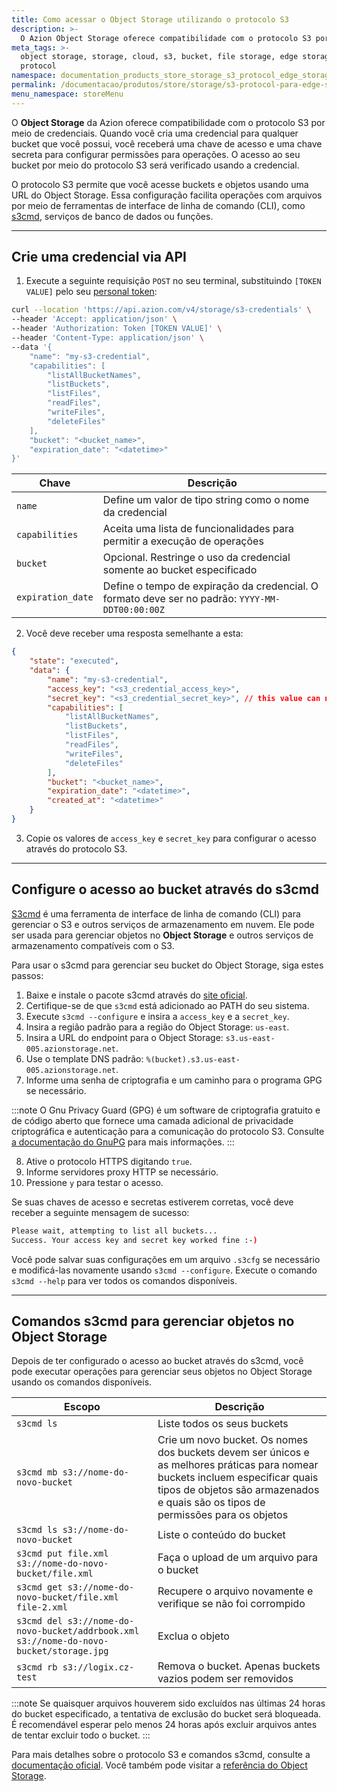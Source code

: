 ```yaml
---
title: Como acessar o Object Storage utilizando o protocolo S3
description: >-
  O Azion Object Storage oferece compatibilidade com o protocolo S3 por meio de credenciais. Gere uma chave de acesso e uma chave secreta para qualquer bucket que você possua para permitir operações específicas para cada acesso verificado com a credencial.
meta_tags: >-
  object storage, storage, cloud, s3, bucket, file storage, edge storage, s3
  protocol
namespace: documentation_products_store_storage_s3_protocol_edge_storage
permalink: /documentacao/produtos/store/storage/s3-protocol-para-edge-storage/
menu_namespace: storeMenu
---
```


O **Object Storage** da Azion oferece compatibilidade com o protocolo S3 por meio de credenciais. Quando você cria uma credencial para qualquer bucket que você possui, você receberá uma chave de acesso e uma chave secreta para configurar permissões para operações. O acesso ao seu bucket por meio do protocolo S3 será verificado usando a credencial.

O protocolo S3 permite que você acesse buckets e objetos usando uma URL do Object Storage. Essa configuração facilita operações com arquivos por meio de ferramentas de interface de linha de comando (CLI), como [s3cmd](https://s3tools.org/s3cmd), serviços de banco de dados ou funções.

---

## Crie uma credencial via API

1. Execute a seguinte requisição `POST` no seu terminal, substituindo `[TOKEN VALUE]` pelo seu [personal token](/pt-br/documentacao/produtos/guias/personal-tokens/):

```bash
curl --location 'https://api.azion.com/v4/storage/s3-credentials' \
--header 'Accept: application/json' \
--header 'Authorization: Token [TOKEN VALUE]' \
--header 'Content-Type: application/json' \
--data '{
    "name": "my-s3-credential",
    "capabilities": [
        "listAllBucketNames",
        "listBuckets",
        "listFiles",
        "readFiles",
        "writeFiles",
        "deleteFiles"
    ],
    "bucket": "<bucket_name>",
    "expiration_date": "<datetime>"
}'
```

  | Chave | Descrição |
  | --- | --- |
  | `name` | Define um valor de tipo string como o nome da credencial |
  | `capabilities` | Aceita uma lista de funcionalidades para permitir a execução de operações |
  | `bucket` | Opcional. Restringe o uso da credencial somente ao bucket especificado |
  | `expiration_date` | Define o tempo de expiração da credencial. O formato deve ser no padrão: `YYYY-MM-DDT00:00:00Z` |

2. Você deve receber uma resposta semelhante a esta:

```json
{
    "state": "executed",
    "data": {
        "name": "my-s3-credential",
        "access_key": "<s3_credential_access_key>",
        "secret_key": "<s3_credential_secret_key>", // this value can no longer be accessed in future requests
        "capabilities": [
            "listAllBucketNames",
            "listBuckets",
            "listFiles",
            "readFiles",
            "writeFiles",
            "deleteFiles"
        ],
        "bucket": "<bucket_name>",
        "expiration_date": "<datetime>",
        "created_at": "<datetime>"
    }
}
```

3. Copie os valores de `access_key` e `secret_key` para configurar o acesso através do protocolo S3.

---

## Configure o acesso ao bucket através do s3cmd

[S3cmd](https://s3tools.org/s3cmd) é uma ferramenta de interface de linha de comando (CLI) para gerenciar o S3 e outros serviços de armazenamento em nuvem. Ele pode ser usada para gerenciar objetos no **Object Storage** e outros serviços de armazenamento compatíveis com o S3. 

Para usar o s3cmd para gerenciar seu bucket do Object Storage, siga estes passos:

1. Baixe e instale o pacote s3cmd através do [site oficial](https://s3tools.org/download).
2. Certifique-se de que `s3cmd` está adicionado ao PATH do seu sistema.
3. Execute `s3cmd --configure` e insira a `access_key` e a `secret_key`.
4. Insira a região padrão para a região do Object Storage: `us-east`.
5. Insira a URL do endpoint para o Object Storage: `s3.us-east-005.azionstorage.net`.
6. Use o template DNS padrão: `%(bucket).s3.us-east-005.azionstorage.net`.
7. Informe uma senha de criptografia e um caminho para o programa GPG se necessário.

:::note
O Gnu Privacy Guard (GPG) é um software de criptografia gratuito e de código aberto que fornece uma camada adicional de privacidade criptográfica e autenticação para a comunicação do protocolo S3. Consulte [a documentação do GnuPG](https://www.gnupg.org/index.html) para mais informações.
:::

8. Ative o protocolo HTTPS digitando `true`.
9. Informe servidores proxy HTTP se necessário.
10. Pressione `y` para testar o acesso.

Se suas chaves de acesso e secretas estiverem corretas, você deve receber a seguinte mensagem de sucesso:

```bash
Please wait, attempting to list all buckets...
Success. Your access key and secret key worked fine :-)
```

Você pode salvar suas configurações em um arquivo `.s3cfg` se necessário e modificá-las novamente usando `s3cmd --configure`. Execute o comando `s3cmd --help` para ver todos os comandos disponíveis.

---

## Comandos s3cmd para gerenciar objetos no Object Storage

Depois de ter configurado o acesso ao bucket através do s3cmd, você pode executar operações para gerenciar seus objetos no Object Storage usando os comandos disponíveis.

| Escopo | Descrição | 
|---|---|
| `s3cmd ls` | Liste todos os seus buckets |
| `s3cmd mb s3://nome-do-novo-bucket` | Crie um novo bucket. Os nomes dos buckets devem ser únicos e as melhores práticas para nomear buckets incluem especificar quais tipos de objetos são armazenados e quais são os tipos de permissões para os objetos |
| `s3cmd ls s3://nome-do-novo-bucket` | Liste o conteúdo do bucket |
| `s3cmd put file.xml s3://nome-do-novo-bucket/file.xml` | Faça o upload de um arquivo para o bucket |
| `s3cmd get s3://nome-do-novo-bucket/file.xml file-2.xml` | Recupere o arquivo novamente e verifique se não foi corrompido |
| `s3cmd del s3://nome-do-novo-bucket/addrbook.xml s3://nome-do-novo-bucket/storage.jpg` | Exclua o objeto |
| `s3cmd rb s3://logix.cz-test` | Remova o bucket. Apenas buckets vazios podem ser removidos |

:::note
Se quaisquer arquivos houverem sido excluídos nas últimas 24 horas do bucket especificado, a tentativa de exclusão do bucket será bloqueada. É recomendável esperar pelo menos 24 horas após excluir arquivos antes de tentar excluir todo o bucket.
:::

Para mais detalhes sobre o protocolo S3 e comandos s3cmd, consulte a [documentação oficial](https://s3tools.org/s3cmd). Você também pode visitar a [referência do Object Storage](/pt-br/documentacao/produtos/store/edge-storage/). 
